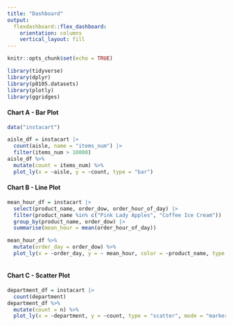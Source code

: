```yaml
---
title: "Dashboard"
output: 
  flexdashboard::flex_dashboard:
    orientation: columns
    vertical_layout: fill
---
```


```r
knitr::opts_chunk$set(echo = TRUE)
```

```r
library(tidyverse)
library(dplyr)
library(p8105.datasets)
library(plotly)
library(ggridges)

```
#### Chart A - Bar Plot
```r
data("instacart")
```

```r
aisle_df = instacart |>
  count(aisle, name = "items_num") |>
  filter(items_num > 10000)
aisle_df %>%
  mutate(count = items_num) %>%
  plot_ly(x = ~aisle, y = ~count, type = "bar")

```

#### Chart B - Line Plot
```r
mean_hour_df = instacart |>
  select(product_name, order_dow, order_hour_of_day) |>
  filter(product_name %in% c("Pink Lady Apples", "Coffee Ice Cream")) |>
  group_by(product_name, order_dow) |>
  summarise(mean_hour = mean(order_hour_of_day))

mean_hour_df %>% 
  mutate(order_day = order_dow) %>%
  plot_ly(x = ~order_day, y = ~ mean_hour, color = ~product_name, type = "scatter", mode = "lines+markers")
  
```

#### Chart C - Scatter Plot
```r
department_df = instacart |>
  count(department)
department_df %>%
  mutate(count = n) %>%
  plot_ly(x = ~department, y = ~count, type = "scatter", mode = "markers")
```